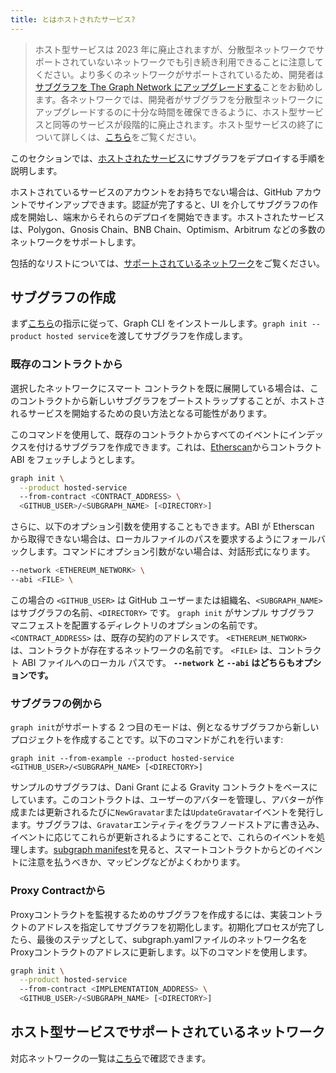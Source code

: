 ```yaml
---
title: とはホストされたサービス?
---
```


> ホスト型サービスは 2023 年に廃止されますが、分散型ネットワークでサポートされていないネットワークでも引き続き利用できることに注意してください。より多くのネットワークがサポートされているため、開発者は[サブグラフを The Graph Network にアップグレードする](/cookbook/upgrading-a-subgraph)ことをお勧めします。各ネットワークでは、開発者がサブグラフを分散型ネットワークにアップグレードするのに十分な時間を確保できるように、ホスト型サービスと同等のサービスが段階的に廃止されます。ホスト型サービスの終了について詳しくは、[こちら](https://thegraph.com/blog/sunsetting-hosted-service)をご覧ください。

このセクションでは、[ホストされたサービス](https://thegraph.com/hosted-service/)にサブグラフをデプロイする手順を説明します。

ホストされているサービスのアカウントをお持ちでない場合は、GitHub アカウントでサインアップできます。認証が完了すると、UI を介してサブグラフの作成を開始し、端末からそれらのデプロイを開始できます。ホストされたサービスは、Polygon、Gnosis Chain、BNB Chain、Optimism、Arbitrum などの多数のネットワークをサポートします。

包括的なリストについては、[サポートされているネットワーク](/developing/supported-networks/#hosted-service)をご覧ください。

## サブグラフの作成

まず[こちら](/developing/defining-a-subgraph)の指示に従って、Graph CLI をインストールします。`graph init --product hosted service`を渡してサブグラフを作成します。

### 既存のコントラクトから

選択したネットワークにスマート コントラクトを既に展開している場合は、このコントラクトから新しいサブグラフをブートストラップすることが、ホストされるサービスを開始するための良い方法となる可能性があります。

このコマンドを使用して、既存のコントラクトからすべてのイベントにインデックスを付けるサブグラフを作成できます。これは、[Etherscan](https://etherscan.io/)からコントラクト ABI をフェッチしようとします。

```sh
graph init \
  --product hosted-service
  --from-contract <CONTRACT_ADDRESS> \
  <GITHUB_USER>/<SUBGRAPH_NAME> [<DIRECTORY>]
```

さらに、以下のオプション引数を使用することもできます。ABI が Etherscan から取得できない場合は、ローカルファイルのパスを要求するようにフォールバックします。コマンドにオプション引数がない場合は、対話形式になります。

```sh
--network <ETHEREUM_NETWORK> \
--abi <FILE> \
```

この場合の `<GITHUB_USER>` は GitHub ユーザーまたは組織名、`<SUBGRAPH_NAME>` はサブグラフの名前、`<DIRECTORY>` です。 `graph init` がサンプル サブグラフ マニフェストを配置するディレクトリのオプションの名前です。 `<CONTRACT_ADDRESS>` は、既存の契約のアドレスです。 `<ETHEREUM_NETWORK>` は、コントラクトが存在するネットワークの名前です。 `<FILE>` は、コントラクト ABI ファイルへのローカル パスです。 **`--network` と `--abi` はどちらもオプションです。**

### サブグラフの例から

`graph init`がサポートする 2 つ目のモードは、例となるサブグラフから新しいプロジェクトを作成することです。以下のコマンドがこれを行います:

```
graph init --from-example --product hosted-service <GITHUB_USER>/<SUBGRAPH_NAME> [<DIRECTORY>]
```

サンプルのサブグラフは、Dani Grant による Gravity コントラクトをベースにしています。このコントラクトは、ユーザーのアバターを管理し、アバターが作成または更新されるたびに`NewGravatar`または`UpdateGravatar`イベントを発行します。サブグラフは、`Gravatar`エンティティをグラフノードストアに書き込み、イベントに応じてこれらが更新されるようにすることで、これらのイベントを処理します。[subgraph manifest](/developer/create-subgraph-hosted#the-subgraph-manifest)を見ると、スマートコントラクトからどのイベントに注意を払うべきか、マッピングなどがよくわかります。

### Proxy Contractから

Proxyコントラクトを監視するためのサブグラフを作成するには、実装コントラクトのアドレスを指定してサブグラフを初期化します。初期化プロセスが完了したら、最後のステップとして、subgraph.yamlファイルのネットワーク名をProxyコントラクトのアドレスに更新します。以下のコマンドを使用します。

```sh
graph init \
  --product hosted-service
  --from-contract <IMPLEMENTATION_ADDRESS> \
  <GITHUB_USER>/<SUBGRAPH_NAME> [<DIRECTORY>]
```

## ホスト型サービスでサポートされているネットワーク

対応ネットワークの一覧は[こちら](/developing/supported-networks)で確認できます。
